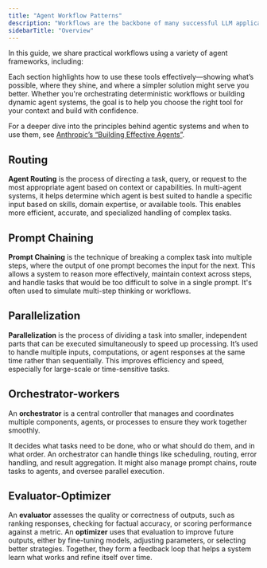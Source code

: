 ```yaml
---
title: "Agent Workflow Patterns"
description: "Workflows are the backbone of many successful LLM applications. They define how language models interact with tools, data, and users—often through a sequence of clearly orchestrated steps. Unlike fully autonomous agents, workflows offer structure and predictability, making them a practical choice for many real-world tasks."
sidebarTitle: "Overview"
---
```



In this guide, we share practical workflows using a variety of agent frameworks, including:

<CardGroup cols={3}>
  <Card title="AutoGen" href="/phoenix/cookbook/agent-workflow-patterns/autogen" icon="angles-right" horizontal/>
  <Card title="CrewAI" href="/phoenix/cookbook/agent-workflow-patterns/crewai" icon="angles-right" horizontal/>
  <Card title="Google GenAI SDK" href="/phoenix/cookbook/agent-workflow-patterns/google-genai-sdk-manual-orchestration" icon="angles-right" horizontal/>
  <Card title="OpenAI Agents" href="/phoenix/cookbook/agent-workflow-patterns/openai-agents" icon="angles-right" horizontal/>
  <Card title="LangGraph" href="/phoenix/cookbook/agent-workflow-patterns/langgraph" icon="angles-right" horizontal/>
  <Card title="Smolagents" href="/phoenix/cookbook/agent-workflow-patterns/smolagents" icon="angles-right" horizontal/>
</CardGroup>


Each section highlights how to use these tools effectively—showing what’s possible, where they shine, and where a simpler solution might serve you better. Whether you're orchestrating deterministic workflows or building dynamic agent systems, the goal is to help you choose the right tool for your context and build with confidence.

For a deeper dive into the principles behind agentic systems and when to use them, see [Anthropic’s “Building Effective Agents”](https://www.anthropic.com/engineering/building-effective-agents).

## Routing

**Agent Routing** is the process of directing a task, query, or request to the most appropriate agent based on context or capabilities. In multi-agent systems, it helps determine which agent is best suited to handle a specific input based on skills, domain expertise, or available tools. This enables more efficient, accurate, and specialized handling of complex tasks.

## Prompt Chaining

**Prompt Chaining** is the technique of breaking a complex task into multiple steps, where the output of one prompt becomes the input for the next. This allows a system to reason more effectively, maintain context across steps, and handle tasks that would be too difficult to solve in a single prompt. It's often used to simulate multi-step thinking or workflows.

## Parallelization

**Parallelization** is the process of dividing a task into smaller, independent parts that can be executed simultaneously to speed up processing. It’s used to handle multiple inputs, computations, or agent responses at the same time rather than sequentially. This improves efficiency and speed, especially for large-scale or time-sensitive tasks.

## Orchestrator-workers

An **orchestrator** is a central controller that manages and coordinates multiple components, agents, or processes to ensure they work together smoothly.

It decides what tasks need to be done, who or what should do them, and in what order. An orchestrator can handle things like scheduling, routing, error handling, and result aggregation. It might also manage prompt chains, route tasks to agents, and oversee parallel execution.

## Evaluator-Optimizer

An **evaluator** assesses the quality or correctness of outputs, such as ranking responses, checking for factual accuracy, or scoring performance against a metric. An **optimizer** uses that evaluation to improve future outputs, either by fine-tuning models, adjusting parameters, or selecting better strategies. Together, they form a feedback loop that helps a system learn what works and refine itself over time.
